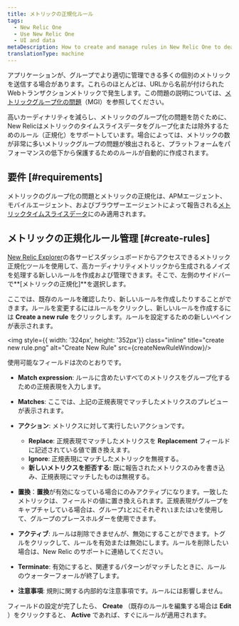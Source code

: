 ```yaml
---
title: メトリックの正規化ルール
tags:
  - New Relic One
  - Use New Relic One
  - UI and data
metaDescription: How to create and manage rules in New Relic One to deal with noise from high cardinality metrics and prevent metric grouping issues (MGIs).
translationType: machine
---
```



アプリケーションが、グループでより適切に管理できる多くの個別のメトリックを送信する場合があります。これらのほとんどは、URLから名前が付けられたWebトランザクションメトリックで発生します。この問題の説明については、[メトリックグループ化の問題](/docs/using-new-relic/cross-product-functions/troubleshooting/metric-grouping-issues)（MGI）を参照してください。

高いカーディナリティを減らし、メトリックのグループ化の問題を防ぐために、New Relicはメトリックのタイムスライスデータをグループ化または除外するためのルール（正規化）をサポートしています。場合によっては、メトリックの数が非常に多いメトリックグループの問題が検出されると、プラットフォームをパフォーマンスの低下から保護するためのルールが自動的に作成されます。

## 要件 [#requirements]

メトリックのグループ化の問題とメトリックの正規化は、APMエージェント、モバイルエージェント、およびブラウザーエージェントによって報告される[メトリックタイムスライスデータ](/docs/data-apis/understand-data/new-relic-data-types/#timeslice-data)にのみ適用されます。

## メトリックの正規化ルール管理 [#create-rules]

[New Relic Explorer](/docs/new-relic-one/use-new-relic-one/ui-data/new-relic-one-entity-explorer-view-performance-across-apps-services-hosts)の各サービスダッシュボードからアクセスできるメトリック正規化ツールを使用して、高カーディナリティメトリックから生成されるノイズを処理する新しいルールを作成および管理できます。そこで、左側のサイドバーで**\[メトリックの正規化]**を選択します。

ここでは、既存のルールを確認したり、新しいルールを作成したりすることができます。ルールを変更するにはルールをクリックし、新しいルールを作成するには **Create a new rule** をクリックします。ルールを設定するための新しいペインが表示されます。

<img style={{ width: '324px', height: '352px'}} class="inline" title="create new rule.png" alt="Create New Rule" src={createNewRuleWindow}/>

使用可能なフィールドは次のとおりです。

* **Match expression**: ルールに含めたいすべてのメトリクスをグループ化するための正規表現を入力します。

* **Matches**: ここでは、上記の正規表現でマッチしたメトリクスのプレビューが表示されます。

* **アクション**: メトリクスに対して実行したいアクションです。

  * **Replace**: 正規表現でマッチしたメトリクスを **Replacement** フィールドに記述されている値で置き換えます。
  * **Ignore**: 正規表現にマッチしたメトリックを無視する。
  * **新しいメトリクスを拒否する**: 既に報告されたメトリクスのみを書き込み、正規表現にマッチしたものは無視する。

* **置換**：**置換**が有効になっている場合にのみアクティブになります。一致したメトリックは、フィールドの値に置き換えられます。正規表現がグループをキャプチャしている場合は、グループ`1`と`2`にそれぞれ`\1`または`\2`を使用して、グループのプレースホルダーを使用できます。

* **アクティブ**: ルールは削除できませんが、無効にすることができます。トグルをクリックして、ルールを有効または無効にします。ルールを削除したい場合は、New Relic のサポートに連絡してください。

* **Terminate**: 有効にすると、関連するパターンがマッチしたときに、ルールのウォーターフォールが終了します。

* **注意事項**: 規則に関する内部的な注意事項です。ルールには影響しません。

フィールドの設定が完了したら、 **Create** （既存のルールを編集する場合は **Edit** ）をクリックすると、 **Active** であれば、すぐにルールが適用されます。